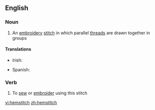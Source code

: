 ==English==

===Noun===
{{en-noun|es}}

# An [[embroidery]] [[stitch]] in which parallel [[thread]]s are drawn together in groups

====Translations====
{{trans-top|an embroidery stitch}}
* Irish: {{t|ga|greim fáithime|m}}
{{trans-mid}}
*Spanish: {{t-|es|vainica|f}}
{{trans-bottom}}

===Verb===
{{en-verb|hemstitch|es}}

# To [[sew]] or [[embroider]] using this stitch

[[vi:hemstitch]]
[[zh:hemstitch]]